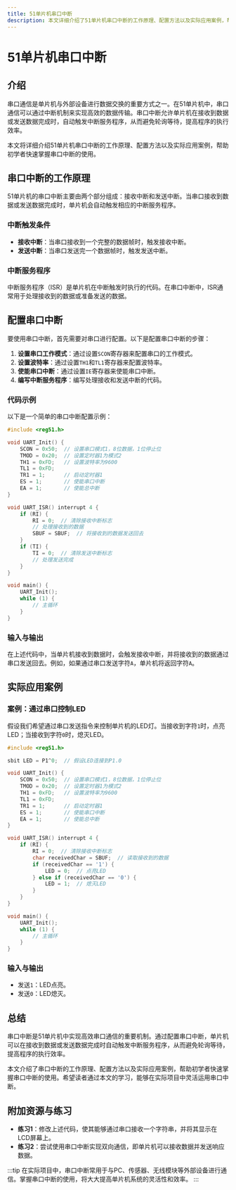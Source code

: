 ```yaml
---
title: 51单片机串口中断
description: 本文详细介绍了51单片机串口中断的工作原理、配置方法以及实际应用案例，帮助初学者快速掌握串口中断的使用。
---
```


# 51单片机串口中断

## 介绍

串口通信是单片机与外部设备进行数据交换的重要方式之一。在51单片机中，串口通信可以通过中断机制来实现高效的数据传输。串口中断允许单片机在接收到数据或发送数据完成时，自动触发中断服务程序，从而避免轮询等待，提高程序的执行效率。

本文将详细介绍51单片机串口中断的工作原理、配置方法以及实际应用案例，帮助初学者快速掌握串口中断的使用。

## 串口中断的工作原理

51单片机的串口中断主要由两个部分组成：接收中断和发送中断。当串口接收到数据或发送数据完成时，单片机会自动触发相应的中断服务程序。

### 中断触发条件

- **接收中断**：当串口接收到一个完整的数据帧时，触发接收中断。
- **发送中断**：当串口发送完一个数据帧时，触发发送中断。

### 中断服务程序

中断服务程序（ISR）是单片机在中断触发时执行的代码。在串口中断中，ISR通常用于处理接收到的数据或准备发送的数据。

## 配置串口中断

要使用串口中断，首先需要对串口进行配置。以下是配置串口中断的步骤：

1. **设置串口工作模式**：通过设置`SCON`寄存器来配置串口的工作模式。
2. **设置波特率**：通过设置`TH1`和`TL1`寄存器来配置波特率。
3. **使能串口中断**：通过设置`IE`寄存器来使能串口中断。
4. **编写中断服务程序**：编写处理接收和发送中断的代码。

### 代码示例

以下是一个简单的串口中断配置示例：

```c
#include <reg51.h>

void UART_Init() {
    SCON = 0x50;  // 设置串口模式1，8位数据，1位停止位
    TMOD = 0x20;  // 设置定时器1为模式2
    TH1 = 0xFD;   // 设置波特率为9600
    TL1 = 0xFD;
    TR1 = 1;      // 启动定时器1
    ES = 1;       // 使能串口中断
    EA = 1;       // 使能总中断
}

void UART_ISR() interrupt 4 {
    if (RI) {
        RI = 0;  // 清除接收中断标志
        // 处理接收到的数据
        SBUF = SBUF;  // 将接收到的数据发送回去
    }
    if (TI) {
        TI = 0;  // 清除发送中断标志
        // 处理发送完成
    }
}

void main() {
    UART_Init();
    while (1) {
        // 主循环
    }
}
```

### 输入与输出

在上述代码中，当单片机接收到数据时，会触发接收中断，并将接收到的数据通过串口发送回去。例如，如果通过串口发送字符`A`，单片机将返回字符`A`。

## 实际应用案例

### 案例：通过串口控制LED

假设我们希望通过串口发送指令来控制单片机的LED灯。当接收到字符`1`时，点亮LED；当接收到字符`0`时，熄灭LED。

```c
#include <reg51.h>

sbit LED = P1^0;  // 假设LED连接到P1.0

void UART_Init() {
    SCON = 0x50;  // 设置串口模式1，8位数据，1位停止位
    TMOD = 0x20;  // 设置定时器1为模式2
    TH1 = 0xFD;   // 设置波特率为9600
    TL1 = 0xFD;
    TR1 = 1;      // 启动定时器1
    ES = 1;       // 使能串口中断
    EA = 1;       // 使能总中断
}

void UART_ISR() interrupt 4 {
    if (RI) {
        RI = 0;  // 清除接收中断标志
        char receivedChar = SBUF;  // 读取接收到的数据
        if (receivedChar == '1') {
            LED = 0;  // 点亮LED
        } else if (receivedChar == '0') {
            LED = 1;  // 熄灭LED
        }
    }
}

void main() {
    UART_Init();
    while (1) {
        // 主循环
    }
}
```

### 输入与输出

- 发送`1`：LED点亮。
- 发送`0`：LED熄灭。

## 总结

串口中断是51单片机中实现高效串口通信的重要机制。通过配置串口中断，单片机可以在接收到数据或发送数据完成时自动触发中断服务程序，从而避免轮询等待，提高程序的执行效率。

本文介绍了串口中断的工作原理、配置方法以及实际应用案例，帮助初学者快速掌握串口中断的使用。希望读者通过本文的学习，能够在实际项目中灵活运用串口中断。

## 附加资源与练习

- **练习1**：修改上述代码，使其能够通过串口接收一个字符串，并将其显示在LCD屏幕上。
- **练习2**：尝试使用串口中断实现双向通信，即单片机可以接收数据并发送响应数据。

:::tip
在实际项目中，串口中断常用于与PC、传感器、无线模块等外部设备进行通信。掌握串口中断的使用，将大大提高单片机系统的灵活性和效率。
:::